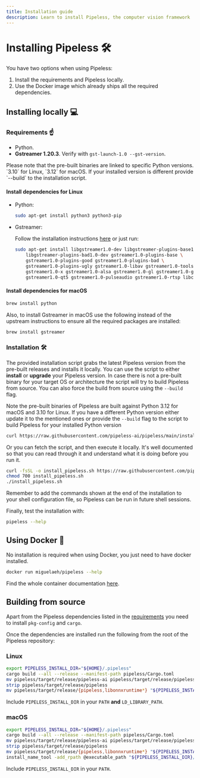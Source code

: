 ```yaml
---
title: Installation guide
description: Learn to install Pipeless, the computer vision framework
---
```


# Installing Pipeless 🛠️


You have two options when using Pipeless:

1. Install the requirements and Pipeless locally.
1. Use the Docker image which already ships all the required dependencies.

## Installing locally 💻

### Requirements ☝️

* Python.
* **Gstreamer 1.20.3**. Verify with `gst-launch-1.0 --gst-version`.

<Callout>
Please note that the pre-built binaries are linked to specific Python versions. `3.10` for Linux, `3.12` for macOS.
If your installed version is different provide `--build` to the installation script.
</Callout>

#### Install dependencies for Linux

* Python:

    ```bash copy
    sudo apt-get install python3 python3-pip
    ```

* Gstreamer:

    Follow the installation instructions [here](https://gstreamer.freedesktop.org/documentation/installing/index.html?gi-language=python) or just run:

    ```bash copy
    sudo apt-get install libgstreamer1.0-dev libgstreamer-plugins-base1.0-dev \
        libgstreamer-plugins-bad1.0-dev gstreamer1.0-plugins-base \
        gstreamer1.0-plugins-good gstreamer1.0-plugins-bad \
        gstreamer1.0-plugins-ugly gstreamer1.0-libav gstreamer1.0-tools \
        gstreamer1.0-x gstreamer1.0-alsa gstreamer1.0-gl gstreamer1.0-gtk3 \
        gstreamer1.0-qt5 gstreamer1.0-pulseaudio gstreamer1.0-rtsp libcairo2-dev libgirepository1.0-dev
    ```

#### Install dependencies for macOS

```bash copy
brew install python
```

Also, to install Gstreamer in macOS use the following instead of the upstream instructions to ensure all the required packages are installed:

```bash copy
brew install gstreamer
```

### Installation 🛠️

The provided installation script grabs the latest Pipeless version from the pre-built releases and installs it locally. You can use the script to either **install** or **upgrade** your Pipeless version.
In case there is not a pre-built binary for your target OS or architecture the script will try to build Pipeless from source.
You can also force the build from source using the `--build` flag. 

<Callout>Note the pre-built binaries of Pipeless are built against Python 3.12 for macOS and 3.10 for Linux. If you have a different Python version either update it to the mentioned ones or provide the `--build` flag to the script to build Pipeless for your installed Python version</Callout>

```bash copy
curl https://raw.githubusercontent.com/pipeless-ai/pipeless/main/install.sh | bash
```

Or you can fetch the script, and then execute it locally. It's well documented so that you can read through it and understand what it is doing before you run it.

```bash copy
curl -fsSL -o install_pipeless.sh https://raw.githubusercontent.com/pipeless-ai/pipeless/main/install.sh
chmod 700 install_pipeless.sh
./install_pipeless.sh
```

<Callout>
Remember to add the commands shown at the end of the installation to your shell configuration file, so Pipeless can be run in future shell sessions.
</Callout>

Finally, test the installation with:

```bash copy
pipeless --help
```

## Using Docker 🐋

No installation is required when using Docker, you just need to have docker installed.

```bash copy
docker run miguelaeh/pipeless --help
```

Find the whole container documentation [here](/v1/container).

## Building from source

Apart from the Pipeless dependencies listed in the [requirements](#requirements) you need to install `pkg-config` and `cargo`.

Once the dependencies are installed run the following from the root of the Pipeless repository:

### Linux

```bash copy
export PIPELESS_INSTALL_DIR="${HOME}/.pipeless"
cargo build --all --release --manifest-path pipeless/Cargo.toml
mv pipeless/target/release/pipeless-ai pipeless/target/release/pipeless
strip pipeless/target/release/pipeless
mv pipeless/target/release/{pipeless,libonnxruntime*} "${PIPELESS_INSTALL_DIR}/"
```

Include `PIPELESS_INSTALL_DIR` in your `PATH` **and** `LD_LIBRARY_PATH`.

### macOS

```bash copy
export PIPELESS_INSTALL_DIR="${HOME}/.pipeless"
cargo build --all --release --manifest-path pipeless/Cargo.toml
mv pipeless/target/release/pipeless-ai pipeless/target/release/pipeless
strip pipeless/target/release/pipeless
mv pipeless/target/release/{pipeless,libonnxruntime*} "${PIPELESS_INSTALL_DIR}/"
install_name_tool -add_rpath @executable_path "${PIPELESS_INSTALL_DIR}/pipeless"
```

Include `PIPELESS_INSTALL_DIR` in your `PATH`.
